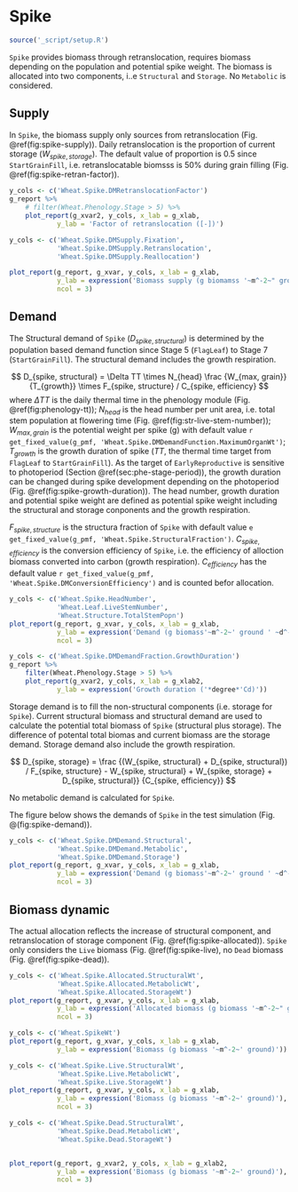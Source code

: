 # Spike {#cha:spike}


```r
source('_script/setup.R')
```

`Spike` provides biomass through retranslocation, requires biomass depending on the population and potential spike weight. The biomass is allocated into two components, i..e `Structural` and `Storage`. No `Metabolic` is considered.

## Supply {#sec:spike-supply}

In `Spike`, the biomass supply only sources from retranslocation (Fig. \@ref(fig:spike-supply)). Daily retranslocation is the proportion of current storage ($W_{spike, storage}$). The default value of proportion is 0.5 since `StartGrainFill`, i.e. retranslocatable biomsss is 50% during grain filling (Fig. \@ref(fig:spike-retran-factor)).



<div class="fig-input">
```r
y_cols <- c('Wheat.Spike.DMRetranslocationFactor')
g_report %>% 
    # filter(Wheat.Phenology.Stage > 5) %>% 
    plot_report(g_xvar2, y_cols, x_lab = g_xlab,
            y_lab = 'Factor of retranslocation ([-])')
```
</div>


 

<div class="fig-output">
```r
y_cols <- c('Wheat.Spike.DMSupply.Fixation',
            'Wheat.Spike.DMSupply.Retranslocation',
            'Wheat.Spike.DMSupply.Reallocation')

plot_report(g_report, g_xvar, y_cols, x_lab = g_xlab, 
            y_lab = expression('Biomass supply (g biomamss '~m^-2~" ground "~d^-1~')'),
            ncol = 3)

```
</div>


## Demand {#spike-demand}

The Structural demand of `Spike` ($D_{spike, structural}$) is determined by the population based demand function since Stage 5 (`FlagLeaf`) to Stage 7 (`StartGrainFill`). The structural demand includes the growth respiration. 

$$
D_{spike, structural} = \Delta TT \times N_{head} \frac {W_{max, grain}}{T_{growth}} \times F_{spike, structure} / C_{spike, efficiency}
$$
where $\Delta TT$ is the daily thermal time in the phenology module (Fig. \@ref(fig:phenology-tt)); $N_{head}$ is the head number per unit area, i.e. total stem population at flowering time (Fig. \@ref(fig:str-live-stem-number)); $W_{max, grain}$ is the potential weight per spike (g) with default value `r get_fixed_value(g_pmf, 'Wheat.Spike.DMDemandFunction.MaximumOrganWt')`; $T_{growth}$ is the growth duration of spike ($TT$, the thermal time target from `FlagLeaf` to `StartGrainFill`). As the target of `EarlyReproductive` is sensitive to photoperiod (Section \@ref(sec:phe-stage-period)), the growth duration can be changed during spike development depending on the photoperiod (Fig. \@ref(fig:spike-growth-duration)). The head number, growth duration and potential spike weight are defined as potential spike weight including the structural and storage conponents and the growth respiration. 


$F_{spike, structure}$ is the structura fraction of `Spike` with default value `e get_fixed_value(g_pmf, 'Wheat.Spike.StructuralFraction')`. $C_{spike,efficiency}$ is the conversion efficiency of `Spike`, i.e. the efficiency of alloction biomass converted into carbon (growth respiration). $C_{efficiency}$ has the default value `r get_fixed_value(g_pmf, 'Wheat.Spike.DMConversionEfficiency')` and is counted befor allocation. 


<div class="fig-output">
```r
y_cols <- c('Wheat.Spike.HeadNumber',
            'Wheat.Leaf.LiveStemNumber',
            'Wheat.Structure.TotalStemPopn')
plot_report(g_report, g_xvar, y_cols, x_lab = g_xlab, 
            y_lab = expression('Demand (g biomass'~m^-2~' ground ' ~d^-1~')'),
            ncol = 3)
```
</div>


<div class="fig-input">
```r

y_cols <- c('Wheat.Spike.DMDemandFraction.GrowthDuration')
g_report %>% 
    filter(Wheat.Phenology.Stage > 5) %>% 
    plot_report(g_xvar2, y_cols, x_lab = g_xlab2,
            y_lab = expression('Growth duration ('*degree*'Cd)'))
```
</div>



Storage demand is to fill the non-structural components (i.e. storage for `Spike`). Current structural biomass and structural demand are used to calculate the potential total biomass of `Spike` (structural plus storage). The difference of potental total biomas and current biomass are the storage demand. Storage demand also include the growth respiration.    

$$
D_{spike, storage} = \frac {(W_{spike, structural} + D_{spike, structural}) / F_{spike, structure} - W_{spike, structural} + W_{spike, storage} + D_{spike, structural}} {C_{spike, efficiency}}
$$

No metabolic demand is calculated for `Spike`. 


The figure below shows the demands of `Spike` in the test simulation (Fig. \@(fig:spike-demand)).

<div class="fig-output">
```r
y_cols <- c('Wheat.Spike.DMDemand.Structural',
            'Wheat.Spike.DMDemand.Metabolic',
            'Wheat.Spike.DMDemand.Storage')
plot_report(g_report, g_xvar, y_cols, x_lab = g_xlab, 
            y_lab = expression('Demand (g biomass'~m^-2~' ground ' ~d^-1~')'),
            ncol = 3)
```
</div>


## Biomass dynamic {#spike-biomass}

The actual allocation reflects the increase of structural component, and retranslocation of storage component (Fig. \@ref(fig:spike-allocated)). `Spike` only considers the `Live` biomass (Fig. \@ref(fig:spike-live), no `Dead` biomass (Fig. \@ref(fig:spike-dead)).


<div class="fig-output">
```r
y_cols <- c('Wheat.Spike.Allocated.StructuralWt',
            'Wheat.Spike.Allocated.MetabolicWt',
            'Wheat.Spike.Allocated.StorageWt')
plot_report(g_report, g_xvar, y_cols, x_lab = g_xlab, 
            y_lab = expression('Allocated biomass (g biomass '~m^-2~" ground "~d^-1~')'), 
            ncol = 3)

```
</div>



<div class="fig-output">
```r
y_cols <- c('Wheat.SpikeWt')
plot_report(g_report, g_xvar, y_cols, x_lab = g_xlab, 
            y_lab = expression('Biomass (g biomass '~m^-2~' ground)'))

```
</div>



<div class="fig-output">
```r
y_cols <- c('Wheat.Spike.Live.StructuralWt',
            'Wheat.Spike.Live.MetabolicWt',
            'Wheat.Spike.Live.StorageWt')
plot_report(g_report, g_xvar, y_cols, x_lab = g_xlab, 
            y_lab = expression('Biomass (g biomass '~m^-2~' ground)'),
            ncol = 3)

```
</div>


<div class="fig-output">
```r
y_cols <- c('Wheat.Spike.Dead.StructuralWt',
            'Wheat.Spike.Dead.MetabolicWt',
            'Wheat.Spike.Dead.StorageWt')


plot_report(g_report, g_xvar2, y_cols, x_lab = g_xlab2, 
            y_lab = expression('Biomass (g biomass '~m^-2~' ground)'), 
            ncol = 3)

```
</div>
